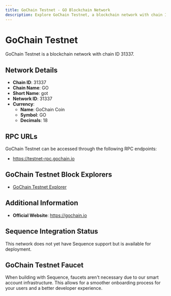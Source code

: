 ```yaml
--- 
title: GoChain Testnet - GO Blockchain Network
description: Explore GoChain Testnet, a blockchain network with chain ID 31337. Learn about its native currency, GoChain Coin, and how to interact with the network.
---
```


# GoChain Testnet

GoChain Testnet is a blockchain network with chain ID 31337.

## Network Details

- **Chain ID**: 31337
- **Chain Name**: GO
- **Short Name**: got
- **Network ID**: 31337
- **Currency**: 
  - **Name**: GoChain Coin
  - **Symbol**: GO
  - **Decimals**: 18

## RPC URLs

GoChain Testnet can be accessed through the following RPC endpoints:

- https://testnet-rpc.gochain.io

## GoChain Testnet Block Explorers

- [GoChain Testnet Explorer](https://testnet-explorer.gochain.io)

## Additional Information

- **Official Website**: https://gochain.io

## Sequence Integration Status

This network does not yet have Sequence support but is available for deployment.

## GoChain Testnet Faucet

When building with Sequence, faucets aren't necessary due to our smart account infrastructure. This allows for a smoother onboarding process for your users and a better developer experience.
